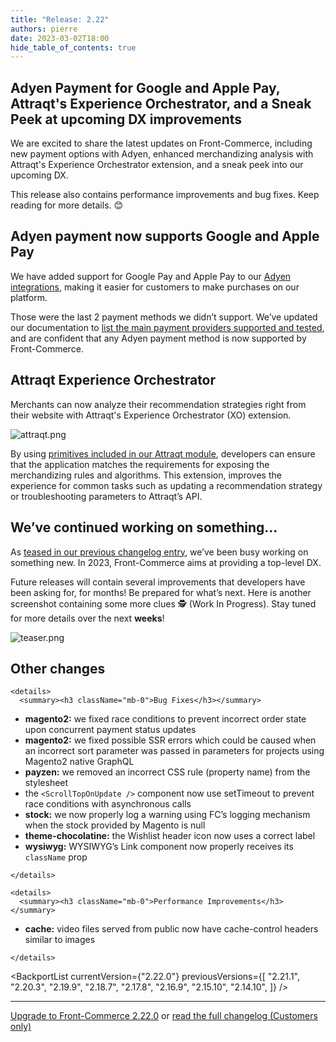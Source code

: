 ```yaml
---
title: "Release: 2.22"
authors: pierre
date: 2023-03-02T18:00
hide_table_of_contents: true
---
```


## Adyen Payment for Google and Apple Pay, Attraqt's Experience Orchestrator, and a Sneak Peek at upcoming DX improvements

We are excited to share the latest updates on Front-Commerce, including new payment options with Adyen, enhanced merchandizing analysis with Attraqt's Experience Orchestrator extension, and a sneak peek into our upcoming DX.

This release also contains performance improvements and bug fixes. Keep reading for more details. 😊

<!-- truncate -->



## Adyen payment now supports Google and Apple Pay

We have added support for Google Pay and Apple Pay to our [Adyen integrations](/docs/advanced/payments/adyen), making it easier for customers to make purchases on our platform.

Those were the last 2 payment methods we didn’t support. We’ve updated our documentation to [list the main payment providers supported and tested](/docs/advanced/payments/adyen#payment-methods-support), and are confident that any Adyen payment method is now supported by Front-Commerce.

## Attraqt Experience Orchestrator

Merchants can now analyze their recommendation strategies right from their website with Attraqt's Experience Orchestrator (XO) extension.

![attraqt.png](assets/2.22/attraqt.png)

By using [primitives included in our Attraqt module](/docs/magento2/search-engine#using-attraqt-orchestrator-chrome-extension), developers can ensure that the application matches the requirements for exposing the merchandizing rules and algorithms. This extension, improves the experience for common tasks such as updating a recommendation strategy or troubleshooting parameters to Attraqt’s API.

## We’ve continued working on something…[](https://developers.front-commerce.com/changelog/front-commerce-2.21#weve-been-working-on-something)

As [teased in our previous changelog entry](/changelog/front-commerce-2.21#weve-been-working-on-something), we’ve been busy working on something new. In 2023, Front-Commerce aims at providing a top-level DX.

Future releases will contain several improvements that developers have been asking for, for months! Be prepared for what’s next. Here is another screenshot containing some more clues 🕵 (Work In Progress). Stay tuned for more details over the next **weeks**!

![teaser.png](assets/2.22/teaser.png)


## Other changes

```mdx-code-block
<details>
  <summary><h3 className="mb-0">Bug Fixes</h3></summary>
```
- **magento2:** we fixed race conditions to prevent incorrect order state upon concurrent payment status updates
- **magento2:** we fixed possible SSR errors which could be caused when an incorrect sort parameter was passed in parameters for projects using Magento2 native GraphQL
- **payzen:** we removed an incorrect CSS rule (property name) from the stylesheet
- the `<ScrollTopOnUpdate />` component now use setTimeout to prevent race conditions with asynchronous calls
- **stock:** we now properly log a warning using FC’s logging mechanism when the stock provided by Magento is null
- **theme-chocolatine:** the Wishlist header icon now uses a correct label
- **wysiwyg:** WYSIWYG’s Link component now properly receives its `className` prop

```mdx-code-block
</details>
```

```mdx-code-block
<details>
  <summary><h3 className="mb-0">Performance Improvements</h3></summary>
```
- **cache:** video files served from public now have cache-control headers similar to images

```mdx-code-block
</details>
```

<BackportList
  currentVersion={"2.22.0"}
  previousVersions={[
    "2.21.1",
    "2.20.3",
    "2.19.9",
    "2.18.7",
    "2.17.8",
    "2.16.9",
    "2.15.10",
    "2.14.10",
  ]}
/>

<hr />

<ChangelogFooter>

[Upgrade to Front-Commerce 2.22.0](/docs/appendices/migration-guides#2210---2220)
or
[read the full changelog (Customers only)](https://gitlab.blackswift.cloud/front-commerce/front-commerce/-/releases/2.22.0)

</ChangelogFooter>
